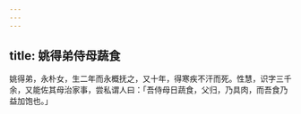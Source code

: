 ```yaml
---
---
---
```

title: 姚得弟侍母蔬食
---



姚得弟，永朴女，生二年而永概抚之，又十年，得寒疾不汗而死。性慧，识字三千余，又能佐其母治家事，尝私谓人曰：「吾侍母日蔬食，父归，乃具肉，而吾食乃益加饱也。」